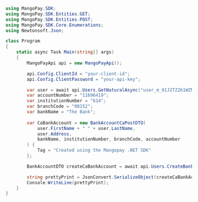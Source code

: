 ```csharp .NET 
using MangoPay.SDK;
using MangoPay.SDK.Entities.GET;
using MangoPay.SDK.Entities.POST;
using MangoPay.SDK.Core.Enumerations;
using Newtonsoft.Json;

class Program
{
    static async Task Main(string[] args)
    {
        MangoPayApi api = new MangoPayApi();

        api.Config.ClientId = "your-client-id";
        api.Config.ClientPassword = "your-api-key";

        var user = await api.Users.GetNaturalAsync("user_m_01J2TZ261WZNDM0ZDRWGDYA4GN");
        var accountNumber = "11696419";
        var institutionNumber = "614";
        var branchCode = "00152";
        var bankName = "The Bank";
        
        var CaBankAccount = new BankAccountCaPostDTO(
            user.FirstName + " " + user.LastName, 
            user.Address,
            bankName, institutionNumber, branchCode, accountNumber
        ) {
            Tag = "Created using the Mangopay .NET SDK"
        };

        BankAccountDTO createCaBankAccount = await api.Users.CreateBankAccountCaAsync(user.Id, CaBankAccount);

        string prettyPrint = JsonConvert.SerializeObject(createCaBankAccount, Formatting.Indented);
        Console.WriteLine(prettyPrint);
	}
}
```